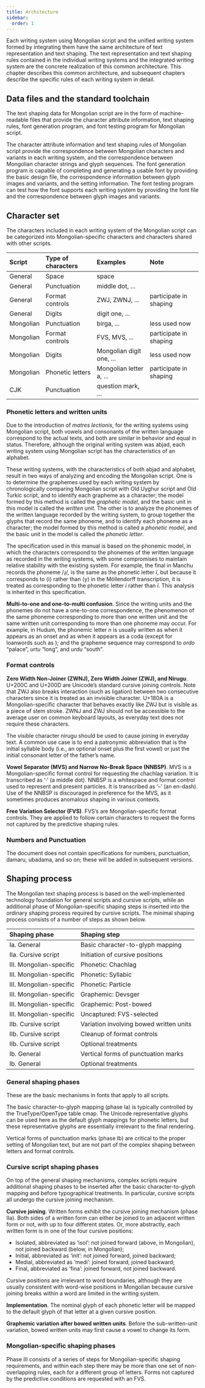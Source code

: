 ```yaml
---
title: Architecture
sidebar:
  order: 1
---
```



Each writing system using Mongolian script and the unified writing system formed by integrating them have the same architecture of text representation and text shaping. The text representation and text shaping rules contained in the individual writing systems and the integrated writing system are the concrete realization of this common architecture. This chapter describes this common architecture, and subsequent chapters describe the specific rules of each writing system in detail.

## Data files and the standard toolchain

The text shaping data for Mongolian script are in the form of machine-readable files that provide the character attribute information, text shaping rules, font generation program, and font testing program for Mongolian script.

The character attribute information and text shaping rules of Mongolian script provide the correspondence between Mongolian characters and variants in each writing system, and the correspondence between Mongolian character strings and glyph sequences. The font generation program is capable of completing and generating a usable font by providing the basic design file, the correspondence information between glyph images and variants, and the setting information. The font testing program can test how the font supports each writing system by providing the font file and the correspondence between glyph images and variants.

## Character set

The characters included in each writing system of the Mongolian script can be categorized into Mongolian-specific characters and characters shared with other scripts.

| Script    | Type of characters | Examples                 | Note                   |
| :-------- | :----------------- | :----------------------- | :--------------------- |
| General   | Space              | space                    |                        |
| General   | Punctuation        | middle dot, ...          |                        |
| General   | Format controls    | ZWJ, ZWNJ, ...           | participate in shaping |
| General   | Digits             | digit one, ...           |                        |
| Mongolian | Punctuation        | birga, ...               | less used now          |
| Mongolian | Format controls    | FVS, MVS, ...            | participate in shaping |
| Mongolian | Digits             | Mongolian digit one, ... | less used now          |
| Mongolian | Phonetic letters   | Mongolian letter a, ...  | participate in shaping |
| CJK       | Punctuation        | question mark, ...       |                        |

### Phonetic letters and written units

Due to the introduction of _matres lectionis_, for the writing systems using Mongolian script, both vowels and consonants of the written language correspond to the actual texts, and both are similar in behavior and equal in status. Therefore, although the original writing system was abjad, each writing system using Mongolian script has the characteristics of an alphabet.

These writing systems, with the characteristics of both abjad and alphabet, result in two ways of analyzing and encoding the Mongolian script. One is to determine the graphemes used by each writing system by chronologically comparing Mongolian script with Old Uyghur script and Old Turkic script, and to identify each grapheme as a character; the model formed by this method is called the _graphetic model_, and the basic unit in this model is called the _written unit_. The other is to analyze the phonemes of the written language recorded by the writing system, to group together the glyphs that record the same phoneme, and to identify each phoneme as a character; the model formed by this method is called a _phonetic model_, and the basic unit in the model is called the _phonetic letter_.

The specification used in this manual is based on the phonemic model, in which the characters correspond to the phonemes of the written language as recorded in the writing systems, with some compromises to maintain relative stability with the existing system. For example, the final <Mong written="Ï" /> in Manchu records the phoneme /ɹ̩/, is the same as the phonetic letter _ï_, but because it corresponds to ⟨i⟩ rather than ⟨y⟩ in the Möllendorff transcription, it is treated as corresponding to the phonetic letter _i_ rather than _ï_. This analysis is inherited in this specification.

**Multi-to-one and one-to-multi confusion**. Since the writing units and the phonemes do not have a one-to-one correspondence, the phenomenon of the same phoneme corresponding to more than one written unit and the same written unit corresponding to more than one phoneme may occur. For example, in Hudum, the phonemic letter _n_ is usually written as <Mong written="N" /> when it appears as an onset and as <Mong written="A" /> when it appears as a coda (except for loanwords such as <Mong written="SWK2OIND" />); and the grapheme sequence <Mong written="AORDU" /> may correspond to _ordo_ “palace”, _urtu_ “long”, and _urdu_ “south”.

### Format controls

**Zero Width Non-Joiner (ZWNJ), Zero Width Joiner (ZWJ), and Nirugu**. U+200C and U+200D are Unicode’s standard cursive joining controls. Note that ZWJ also breaks interaction (such as ligation) between two consecutive characters since it is treated as an invisible character. U+180A is a Mongolian-specific character that behaves exactly like ZWJ but is visible as a piece of stem stroke. ZWNJ and ZWJ should not be accessible to the average user on common keyboard layouts, as everyday text does not require these characters.

The visible character nirugu should be used to cause joining in everyday text. A common use case is to end a patronymic abbreviation that is the initial syllable body (i.e., an optional onset plus the first vowel) or just the initial consonant letter of the father’s name.

**Vowel Separator (MVS) and Narrow No-Break Space (NNBSP)**. MVS is a Mongolian-specific format control for requesting the chachlag variation. It is transcribed as ‘·’ (a middle dot). NNBSP is a whitespace and format control used to represent and present particles. It is transcribed as ‘–’ (an en-dash). Use of the NNBSP is discouraged in preference for the MVS, as it sometimes produces anomalous shaping in various contexts.

**Free Variation Selector (FVS)**. FVS’s are Mongolian-specific format controls. They are applied to follow certain characters to request the forms not captured by the predictive shaping rules.

### Numbers and Punctuation

The document does not contain specifications for numbers, punctuation, damaru, ubadama, and so on; these will be added in subsequent versions.

## Shaping process

The Mongolian text shaping process is based on the well-implemented technology foundation for general scripts and cursive scripts, while an additional phase of Mongolian-specific shaping steps is inserted into the ordinary shaping process required by cursive scripts. The minimal shaping process consists of a number of steps as shown below.

| Shaping phase           | Shaping step                            |
| :---------------------- | :-------------------------------------- |
| Ia. General             | Basic character-to-glyph mapping        |
| IIa. Cursive script     | Initiation of cursive positions         |
| III. Mongolian-specific | Phonetic: Chachlag                      |
| III. Mongolian-specific | Phonetic: Syllabic                      |
| III. Mongolian-specific | Phonetic: Particle                      |
| III. Mongolian-specific | Graphemic: Devsger                      |
| III. Mongolian-specific | Graphemic: Post-bowed                   |
| III. Mongolian-specific | Uncaptured: FVS-selected                |
| IIb. Cursive script     | Variation involving bowed written units |
| IIb. Cursive script     | Cleanup of format controls              |
| IIb. Cursive script     | Optional treatments                     |
| Ib. General             | Vertical forms of punctuation marks     |
| Ib. General             | Optional treatments                     |

### General shaping phases

These are the basic mechanisms in fonts that apply to all scripts.

The basic character-to-glyph mapping (phase Ia) is typically controlled by the TrueType/OpenType table cmap. The Unicode representative glyphs can be used here as the default glyph mappings for phonetic letters, but these representative glyphs are essentially irrelevant to the final rendering.

Vertical forms of punctuation marks (phase Ib) are critical to the proper setting of Mongolian text, but are not part of the complex shaping between letters and format controls.

### Cursive script shaping phases

On top of the general shaping mechanisms, complex scripts require additional shaping phases to be inserted after the basic character-to-glyph mapping and before typographical treatments. In particular, cursive scripts all undergo the cursive joining mechanism.

**Cursive joining**. Written forms exhibit the cursive joining mechanism (phase IIa). Both sides of a written form can either be joined to an adjacent written form or not, with up to four different states. Or, more abstractly, each written form is in one of the four cursive positions:

- Isolated, abbreviated as ‘isol’: not joined forward (above, in Mongolian), not joined backward (below, in Mongolian);
- Initial, abbreviated as ‘init’: not joined forward, joined backward;
- Medial, abbreviated as ‘medi’: joined forward, joined backward;
- Final, abbreviated as ‘fina’: joined forward, not joined backward.

Cursive positions are irrelevant to word boundaries, although they are usually consistent with word-wise positions in Mongolian because cursive joining breaks within a word are limited in the writing system.

**Implementation**. The nominal glyph of each phonetic letter will be mapped to the default glyph of that letter at a given cursive position.

**Graphemic variation after bowed written units**. Before the sub-written-unit variation, bowed written units may first cause a vowel to change its form.

### Mongolian-specific shaping phases

Phase III consists of a series of steps for Mongolian-specific shaping requirements, and within each step there may be more than one set of non-overlapping rules, each for a different group of letters. Forms not captured by the predictive conditions are requested with an FVS.
